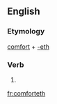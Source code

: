 ==English==

===Etymology===
[[comfort]] + [[-eth]]

===Verb===
{{head|en|verb form}}

# {{en-archaic third-person singular of|comfort}}

[[fr:comforteth]]